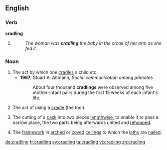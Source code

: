 ==English==

===Verb===
'''cradling'''

# {{present participle of|cradle}}
#: ''The woman was '''cradling''' the baby in the crook of her arm as she fed it.''

===Noun===
{{en-noun}}

# The act by which one [[cradle]]s a child etc.
#* '''1967''', Stuart A. Altmann, ''Social communication among primates''
#*: About four thousand '''cradlings''' were observed among five mother-infant pairs during the first 15 weeks of each infant's life.
# The act of using a [[cradle]] (the tool).
# {{context|coopering}} The cutting of a [[cask]] into two pieces [[lengthwise]], to enable it to pass a narrow place, the two parts being afterwards united and [[rehoop]]ed.
# {{context|carpentry}} The [[framework]] in [[arched]] or [[coved]] [[ceiling]]s to which the [[lath]]s are [[nail]]ed.
#: {{rfquotek|Knight}}

{{Webster 1913}}

[[de:cradling]]
[[fr:cradling]]
[[sv:cradling]]
[[ta:cradling]]
[[vi:cradling]]
[[zh:cradling]]